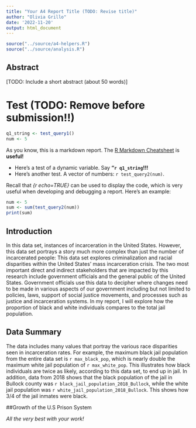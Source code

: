 ```yaml
---
title: "Your A4 Report Title (TODO: Revise title)"
author: "Olivia Grillo"
date: '2022-11-20'
output: html_document
---
```


```r
source("../source/a4-helpers.R")
source("../source/analysis.R")
```

## Abstract 
[TODO: Include a short abstract (about 50 words)]

# Test (TODO: Remove before submission!!)
```r
q1_string <- test_query1()
num <- 5
```
As you know, this is a markdown report. The [R Markdown Cheatsheet](https://www.rstudio.com/wp-content/uploads/2015/02/rmarkdown-cheatsheet.pdf) is **useful!**

* Here's a test of a dynamic variable. Say **"`r q1_string`!!!** 
* Here's another test. A vector
of numbers: `r test_query2(num)`.

Recall that _{r echo=TRUE}_ can be used to display the code, 
which is very useful when developing and debugging a report. Here's an example: 

```r
num <- 5
sum <- sum(test_query2(num))
print(sum)
```

## Introduction 
In this data set, instances of incarceration in the United States. However, this data set portrays a story much more complex than just the number of incarcerated people: This data set explores criminalization and racial disparities within the United States’ mass incarceration crisis. 
	The two most important direct and indirect stakeholders that are impacted by this research include government officials and the general public of the United States. Government officials use this data to decipher where changes need to be made in various aspects of our government including but not limited to policies, laws, support of social justice movements, and processes such as justice and incarceration systems. 
	In my report, I will explore how the proportion of black and white individuals compares to the total jail population. 


## Data Summary 
The data includes many values that portray the various race disparities seen in incarceration rates. For example, the maximum black jail population from the entire data set is `r max_black_pop`, which is nearly double the maximum white jail population of `r max_white_pop`. This illustrates how black individuals are twice as likely, according to this data set, to end up in jail. In addition, data from 2018 shows that the black population of the jail in Bullock county was `r black_jail_population_2018_Bullock`, while the white jail population was `r white_jail_population_2018_Bullock`. This shows how 3/4 of the jail inmates were black. 



##Growth of the U.S Prison System

_All the very best with your work!_

